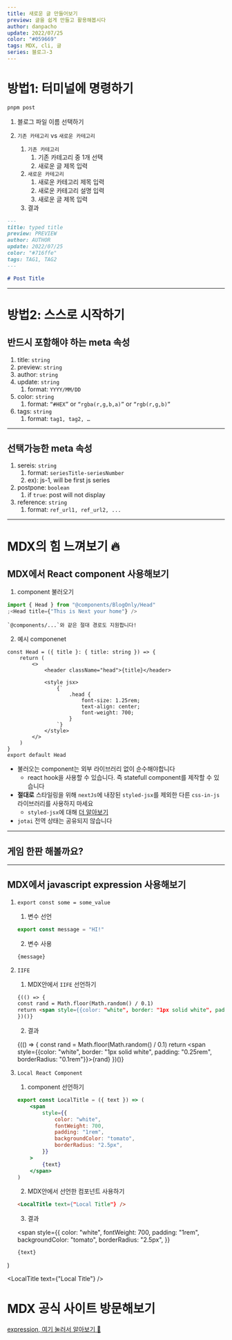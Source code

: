 ```yaml
---
title: 새로운 글 만들어보기
preview: 글을 쉽게 만들고 활용해봅시다
author: danpacho
update: 2022/07/25
color: "#059669"
tags: MDX, cli, 글
series: 블로그-3
---
```


# 방법1: 터미널에 명령하기

```bash
pnpm post
```

1. 블로그 파일 이름 선택하기
2. `기존 카테고리` vs `새로운 카테고리`

    1. `기존 카테고리`
        1. 기존 카테고리 중 1개 선택
        2. 새로운 글 제목 입력
    2. `새로운 카테고리`
        1. 새로운 카테고리 제목 입력
        2. 새로운 카테고리 설명 입력
        3. 새로운 글 제목 입력
    3. 결과

```md
---
title: typed title
preview: PREVIEW
author: AUTHOR
update: 2022/07/25
color: "#716ffe"
tags: TAG1, TAG2
---

# Post Title
```

---

# 방법2: 스스로 시작하기

## 반드시 포함해야 하는 meta 속성

1. title: `string`
2. preview: `string`
3. author: `string`
4. update: `string`
    1. format: `YYYY/MM/DD`
5. color: `string`
    1. format: `“#HEX”` or `“rgba(r,g,b,a)”` or `“rgb(r,g,b)”`
6. tags: `string`
    1. format: `tag1, tag2, …`

---

## 선택가능한 meta 속성

1. sereis: `string`
    1. format: `seriesTitle-seriesNumber`
    2. ex): js-1, will be first js series
2. postpone: `boolean`
    1. if `true`: post will not display
3. reference: `string`
    1. format: `ref_url1, ref_url2, ...`

---

# MDX의 힘 느껴보기 🔥

## MDX에서 React component 사용해보기

1. component 불러오기

```jsx
import { Head } from "@components/BlogOnly/Head"
;<Head title={"This is Next your home"} />
```

    `@components/...`와 같은 절대 경로도 지원합니다!

2. 예시 componenet

```tsx
const Head = ({ title }: { title: string }) => {
    return (
        <>
            <header className="head">{title}</header>

            <style jsx>
                {`
                    .head {
                        font-size: 1.25rem;
                        text-align: center;
                        font-weight: 700;
                    }
                `}
            </style>
        </>
    )
}
export default Head
```

-   불러오는 component는 외부 라이브러리 없이 순수해야합니다
    -   react hook을 사용할 수 있습니다. 즉 statefull component를 제작할 수 있습니다
-   **절대로** 스타일링을 위해 `nextJs`에 내장된 `styled-jsx`를 제외한 다른 `css-in-js` 라이브러리를 사용하지 마세요
    -   `styled-jsx`에 대해 [더 알아보기](https://nextjs.org/blog/styling-next-with-styled-jsx)
-   `jotai` 전역 상태는 공유되지 않습니다

---

## 게임 한판 해볼까요?


<Game />

---

## MDX에서 javascript expression 사용해보기

1.  `export const some = some_value`

    1. 변수 선언

    ```js
    export const message = "HI!"
    ```

    2. 변수 사용

    ```md
    {message}
    ```

2.  `IIFE`

    1. MDX안에서 `IIFE` 선언하기

    ```md
    {(() => {
    const rand = Math.floor(Math.random() / 0.1)
    return <span style={{color: "white", border: "1px solid white", padding: "0.25rem", borderRadius: "0.1rem"}}>{rand}</span>
    })()}
    ```

    2. 결과

    {(() => {
    const rand = Math.floor(Math.random() / 0.1)
    return <span style={{color: "white", border: "1px solid white", padding: "0.25rem", borderRadius: "0.1rem"}}>{rand}</span>
    })()}

3.  `Local React Component`

    1. component 선언하기

    ```jsx
    export const LocalTitle = ({ text }) => (
        <span
            style={{
                color: "white",
                fontWeight: 700,
                padding: "1rem",
                backgroundColor: "tomato",
                borderRadius: "2.5px",
            }}
        >
            {text}
        </span>
    )
    ```

    2. MDX안에서 선언한 컴포넌트 사용하기

    ```md
    <LocalTitle text={"Local Title"} />
    ```

    3. 결과

    <span
        style={{
            color: "white",
            fontWeight: 700,
            padding: "1rem",
            backgroundColor: "tomato",
            borderRadius: "2.5px",
        }}
    >
        {text}
    </span>
)

<LocalTitle text={"Local Title"} />

# MDX 공식 사이트 방문해보기

[expression, 여기 눌러서 알아보기 🔎](https://mdxjs.com/docs/what-is-mdx/#expressions)
